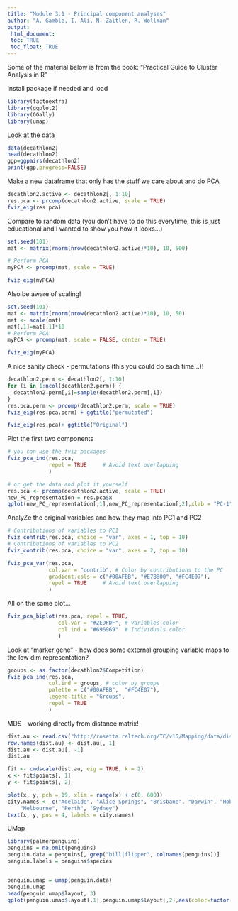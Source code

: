 ```yaml
---
title: "Module 3.1 - Principal component analyses"
author: "A. Gamble, I. Ali, N. Zaitlen, R. Wollman"
output: 
 html_document:
 toc: TRUE
 toc_float: TRUE
---
```


Some of the material below is from the book: "Practical Guide to Cluster Analysis in R"

Install package if needed and load 
```r
library(factoextra)
library(ggplot2)
library(GGally)
library(umap)
```

Look at the data
```r
data(decathlon2)
head(decathlon2)
ggp=ggpairs(decathlon2)
print(ggp,progress=FALSE)
```

Make a new dataframe that only has the stuff we care about and do PCA
```r
decathlon2.active <- decathlon2[, 1:10]
res.pca <- prcomp(decathlon2.active, scale = TRUE)
fviz_eig(res.pca)

```

Compare to random data (you don't have to do this everytime, this is just educational and I wanted to show you how it looks...)
```r
set.seed(101)
mat <- matrix(rnorm(nrow(decathlon2.active)*10), 10, 500)

# Perform PCA
myPCA <- prcomp(mat, scale = TRUE)

fviz_eig(myPCA)

```

Also be aware of scaling! 
```r
set.seed(101)
mat <- matrix(rnorm(nrow(decathlon2.active)*10), 10, 50)
mat <- scale(mat)
mat[,1]=mat[,1]*10
# Perform PCA
myPCA <- prcomp(mat, scale = FALSE, center = TRUE)

fviz_eig(myPCA)

```

A nice sanity check - permutations (this you could do each time...)! 
```r
decathlon2.perm <- decathlon2[, 1:10]
for (i in 1:ncol(decathlon2.perm)) {
  decathlon2.perm[,i]=sample(decathlon2.perm[,i])
}
res.pca.perm <- prcomp(decathlon2.perm, scale = TRUE)
fviz_eig(res.pca.perm) + ggtitle("permutated")

fviz_eig(res.pca)+ ggtitle("Original")

```

Plot the first two components
```r
# you can use the fviz packages
fviz_pca_ind(res.pca,
             repel = TRUE     # Avoid text overlapping
             )

# or get the data and plot it yourself
res.pca <- prcomp(decathlon2.active, scale = TRUE)
new_PC_representation = res.pca$x
qplot(new_PC_representation[,1],new_PC_representation[,2],xlab = "PC-1",ylab="PC2")

```
AnalyZe the original variables and how they map into PC1 and PC2
```r
# Contributions of variables to PC1
fviz_contrib(res.pca, choice = "var", axes = 1, top = 10)
# Contributions of variables to PC2
fviz_contrib(res.pca, choice = "var", axes = 2, top = 10)

fviz_pca_var(res.pca,
             col.var = "contrib", # Color by contributions to the PC
             gradient.cols = c("#00AFBB", "#E7B800", "#FC4E07"),
             repel = TRUE     # Avoid text overlapping
             )
```
All on the same plot... 
```r
fviz_pca_biplot(res.pca, repel = TRUE,
                col.var = "#2E9FDF", # Variables color
                col.ind = "#696969"  # Individuals color
                )
```

Look at "marker gene" - how does some external grouping variable maps to the low dim representation? 
```r
groups <- as.factor(decathlon2$Competition)
fviz_pca_ind(res.pca,
             col.ind = groups, # color by groups
             palette = c("#00AFBB",  "#FC4E07"),
             legend.title = "Groups",
             repel = TRUE
             )
```

MDS - working directly from distance matrix!
```r
dist.au <- read.csv("http://rosetta.reltech.org/TC/v15/Mapping/data/dist-Aus.csv")
row.names(dist.au) <- dist.au[, 1]
dist.au <- dist.au[, -1]
dist.au
```

```r
fit <- cmdscale(dist.au, eig = TRUE, k = 2)
x <- fit$points[, 1]
y <- fit$points[, 2]

plot(x, y, pch = 19, xlim = range(x) + c(0, 600))
city.names <- c("Adelaide", "Alice Springs", "Brisbane", "Darwin", "Hobart", 
    "Melbourne", "Perth", "Sydney")
text(x, y, pos = 4, labels = city.names)

```
UMap
```r
library(palmerpenguins)
penguins = na.omit(penguins)
penguin.data = penguins[, grep("bill|flipper", colnames(penguins))]
penguin.labels = penguins$species


penguin.umap = umap(penguin.data)
penguin.umap
head(penguin.umap$layout, 3)
qplot(penguin.umap$layout[,1],penguin.umap$layout[,2],aes(color=factor(penguin.labels)))
```





